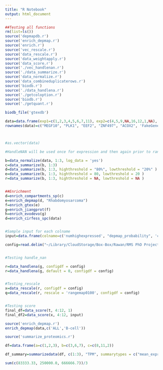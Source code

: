 ```yaml
---
title: "R Notebook"
output: html_document
---
```




```r
##Testing all functions 
rm(list=ls())
source('depmapdb.r')
source('enrich_depmap.r')
source('enrich.r')
source('vec_rescale.r')
source('data_rescale.r')
source('data_weightapply.r')
source('data_score.r')
source('./vec_handlenan.r')
source('./data_summarize.r')
source('data_normalize.r')
source('data_combineduplicaterows.r')
source('biodb.r')
source('./data_handlena.r')
source('./getcoloption.r')
source('biodb.r')
source('./getquant.r')

biodb_file('gtexdb')

data=data.frame(exp1=c(1,2,3,4,5,6,7,11), exp2=c(4,5,9,NA,16,12,1,NA), exp3=c(3,7,10,9,100,12,71,20))
rownames(data)=c("MEGF10", "PLK1", "EEF2", "ZNF497", "ACOX2", 'FakeGene','FakeGene2', "TSPAN6")



#as.vector(data)

#HandleNAN will be used once for expression and then again prior to ranking 

b=data_normalize(data, 1:3, log_data = 'yes')
c=data_summarize(b, 1:3)
d=data_summarize(b, 1:3, highthreshold = "80%", lowthreshold = "20%" )
e=data_summarize(b, 1:3, highthreshold = 80, lowthreshold = 20 )
r=data_summarize(b, 1:3, highthreshold = NA, lowthreshold = NA )


##Enrichment 
d=enrich_compartments_sp(c)
e=enrich_depmap(d, "Rhabdomyosarcoma")
f=enrich_gtex(e)
g=enrich_jiangprot(f)
h=enrich_evodevo(g)
d=enrich_cirfess_spc(data)


#Sample input for each colname 
input=data.frame(colname=c('numhighexpressed', "depmap_probability", 'compartments_sp_confidence'), rescale=c('percentile', 'rangemap0100', 'percentile'), weight=c(-1,1, 1), handlena=c("min", "max", 'min'))

config=read.delim("~/Library/CloudStorage/Box-Box/Rawan/RMS PhD Project/RMS_DIA/Code/src.r/configdf.csv", sep = ",", row.names = 1, header=T)


#Testing handle_nan

r=data_handlena(g, configdf = config)
r=data_handlena(g, default = 0, configdf = config)


#Testing_rescale
x=data_rescale(r, configdf = config)
q=data_rescale(r, rescale = 'rangemap0100', configdf = config)


#Testing score 
final_df=data_score(t, 4:12, 1)
final_df2=data_score(x, 4:12, input)


```


```r

source('enrich_depmap.r')
enrich_depmap(data,c('ALL','B-cell'))
```



```r
source('summarize_proteomics.r')

df=data.frame(a=c(1,2,3), b=c(3,6,7), c=c(8,11,2))

df_summary=summarizedata(df, c(1:3), "TPM", summarytypes = c("mean_expression"))

sum(c(83333.33, 250000.0, 666666.7))/3
```
